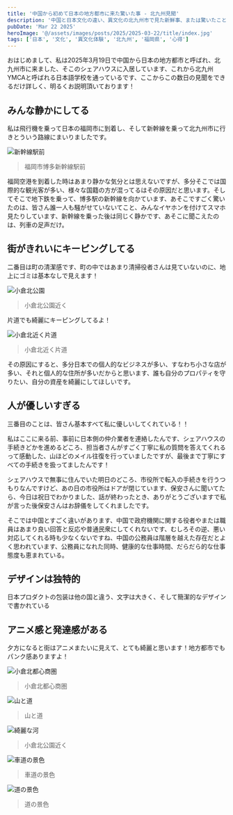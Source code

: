 ```yaml
---
title: '中国から初めて日本の地方都市に来た驚いた事 - 北九州見聞'
description: '中国と日本文化の違い、異文化の北九州市で見た新鮮事、または驚いたことについてを詳しく説明して頂いております'
pubDate: 'Mar 22 2025'
heroImage: '@/assets/images/posts/2025/2025-03-22/title/index.jpg'
tags: ['日本', '文化', '異文化体験', '北九州', '福岡県', '心得']
---
```



おはじめまして、私は2025年3月19日で中国から日本の地方都市と呼ばれ、北九州市に来ました、そこのシェアハウスに入居しています、これから北九州YMCAと呼ばれる日本語学校を通っているです、ここからこの数日の見聞をできるだけ詳しく、明るくお説明頂いております！

## みんな静かにしてる

私は飛行機を乗って日本の福岡市に到着し、そして新幹線を乗って北九州市に行きとういう路線にまいりましたです。

<Image src={shinkansen} class="rounded-xl" alt="新幹線駅前" />
<blockquote>福岡市博多新幹線駅前</blockquote>

福岡空港を到着した時はあまり静かな気分とは思えないですが、多分そこでは国際的な観光客が多い、様々な国籍の方が混ってるはその原因だと思います。そしてそこで地下鉄を乗って、博多駅の新幹線を向かています、あそこですごく驚いたのは、皆さん誰一人も騒がせていないてこと、みんなイヤホンを付けてスマホ見たりしています、新幹線を乗った後は同じく静かです、あそこに聞こえたのは、列車の足声だけ。

## 街がきれいにキーピングしてる

二番目は町の清潔感です、町の中ではあまり清掃役者さんは見ていないのに、地上にゴミは基本なしで見えます！

<Image src={kokuraPark} class="rounded-xl" alt="小倉北公園" />
<blockquote>小倉北公園近く</blockquote>

片道でも綺麗にキーピングしてるよ！

<Image src={kokuraNearLane} class="rounded-xl" alt="小倉北近く片道" />
<blockquote>小倉北近く片道</blockquote>

その原因にすると、多分日本での個人的なビジネスが多い、すなわち小さな店が多い、それと個人的な住所が多いだからと思います、誰も自分のプロパティを守りたい、自分の資産を綺麗にしてほしいです。

## 人が優しいすぎる

三番目のことは、皆さん基本すべて私に優しいしてくれている！！

私はここに来る前、事前に日本側の仲介業者を連絡したんです、シェアハウスの手続きどかを進めるどころ、担当者さんがすごく丁寧に私の質問を答えてくれるって感動した、山ほどのメイル往復を行っていましたですが、最後まで丁寧にすべての手続きを扱ってましたんです！

シェアハウスで無事に住んでいた明日のどころ、市役所で転入の手続きを行うつもりなんですけど、あの日の市役所はドアが閉じています、保安さんに聞いてたら、今日は祝日でわかりました、話が終わったとき、ありがとうございますで私が言った後保安さんはお辞儀をしてくれましたです。

そこでは中国とすごく違いがあります、中国で政府機関に関する役者やまたは職員はあまり良い回答と反応や普通民衆にしてくれないです、むしろその逆、悪い対応してくれる時も少なくないですね、中国の公務員は階層を越えた存在だとよく思われています、公務員になれた同時、健康的な仕事時間、だらだら的な仕事態度も恵まれている。

## デザインは独特的

日本プロダクトの包装は他の国と違う、文字は大きく、そして簡潔的なデザインで書かれている

## アニメ感と発達感がある

夕方になると街はアニメまたいに見えて、とても綺麗と思います！地方都市でもパンク感ありますよ！

<Image src={kokuraDowntown} class="rounded-xl" alt="小倉北都心商圏" />
<blockquote>小倉北都心商圏</blockquote>

<Image src={mountainAndLane} class="rounded-xl" alt="山と道" />
<blockquote>山と道</blockquote>

<Image src={prettyCanal} class="rounded-xl" alt="綺麗な河" />
<blockquote>小倉北公園近く</blockquote>

<Image src={sceneryOfLane} class="rounded-xl" alt="車道の景色" />
<blockquote>車道の景色</blockquote>

<Image src={lane} class="rounded-xl" alt="道の景色" />
<blockquote>道の景色</blockquote>
